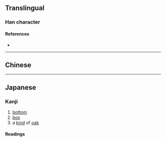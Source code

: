 {{character info/new}}
==Translingual==

===Han character===
{{Han char|rn=75|rad=木|as=08|sn=12|four=|canj=DWMI|ids=⿰木国}}

====References====
* {{Han ref|kx=0537.131|hdz=21232.011|uh=6922|ud=26914}}

----

==Chinese==
{{zh-see|槶}}

----

==Japanese==

===Kanji===
{{ja-kanji|grade=|rs=木08}}

# [[bottom]]
# [[box]]
# a [[kind]] of [[oak]]

====Readings====
{{ja-readings
|goon=け<け<くゑ
|kanon=かい<くわい
|kun=そこ-, はこ-, くぬぎ-
}}